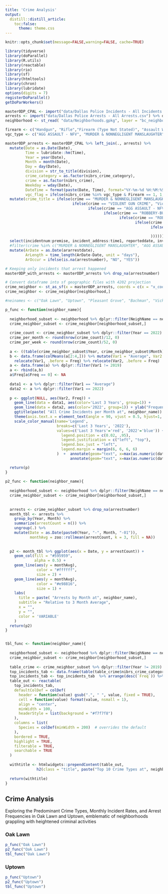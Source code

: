 ```yaml
---
title: 'Crime Analysis'
output:
  distill::distill_article:
    toc:false:
      theme: theme.css
---
```


```r
knitr::opts_chunk$set(message=FALSE,warning=FALSE, cache=TRUE)
```

```r
library(tidyverse)
library(doParallel)
library(R.utils)
library(reactable)
library(rio)
library(sf)
library(htmltools)
library(chron)
library(lubridate)
options(digits = 7)
registerDoParallel()
getDoParWorkers()
```


```r
masterODP_CPAL <- import("data/Dallas Police Incidents - All Incidents Since Aug 2019.csv") 
arrests <- import("data/Dallas Police Arrests - All Arrests.csv") %>% dplyr::select(incidentnum, arrestnumber, ararrestdate, ararresttime, arpremises)
neighborhood <- st_read( "data/Neighborhoods.gpkg", layer = "bc_neighborhoods") %>% st_transform(crs = 2276)

firearm <- c("Handgun", "Rifle","Firearm (Type Not Stated)", "Assault Weapon", "Unknown Type Gun", "Other/Unknown Gun", "Shotgun", "Other Gun", "Other Firearm")
vgc_type <- c("AGG ASSAULT - NFV", "MURDER & NONNEGLIGENT MANSLAUGHTER", "NEGLIGENT MANSLAUGHTER")

masterODP_arrests <- masterODP_CPAL %>% left_join(., arrests) %>%
  mutate(Date = as.Date(Date),
         Time = lubridate::hm(Time),
         Year = year(Date),
         Month = month(Date),
         Day = day(Date),
         division = str_to_title(division),
         crime_category = as.factor(nibrs_crime_category),
         crime = as.factor(nibrs_crime),
         Weekday = wday(Date),
         DateTime = format(paste(Date, Time), format="%Y-%m-%d %H:%M:%S"),
         vgc_flag = ifelse(nibrs_crime %in% vgc_type & Firearm == 1, 1, 0)) %>%
  mutate(crime_title = ifelse(crime == "MURDER & NONNEGLIGENT MANSLAUGHTER", "Murder & Nonnegligent Manslaughter",
                              ifelse(crime == "VIOLENT GUN CRIME", "Violent Gun Crime",
                                     ifelse(crime == "AGG ASSAULT - NFV", "Aggravated Assault (NFV)",
                                            ifelse(crime == "ROBBERY-BUSINESS", "Robbery (Business)",
                                                   ifelse(crime == "ROBBERY-INDIVIDUAL", "Robbery (Individual)",
                                                          ifelse(crime == "BURGLARY-RESIDENCE", "Burglary (Residence)",
                                                                 ifelse(crime == "BURGLARY-BUSINESS", "Burglary (Business)",
                                                                        "ERROR"
                                                                 ))))))))  %>%
  select(incidentnum:premise, incident_address:time1, reporteddate, involvement:ro1name, status, mo, offensecode:nibrs_type, zip_code:geocoded_column.longitude, taag:compsex, weaponused, tot_victims:crime_title) %>%
  #filter(crime %in% c("MURDER & NONNEGLIGENT MANSLAUGHTER", "AGG ASSAULT - NFV", "ROBBERY-BUSINESS", "ROBBERY-INDIVIDUAL", "BURGLARY-RESIDENCE", "BURGLARY-BUSINESS")) %>%
  mutate(ArDate = as.Date(ararrestdate),
         ArLength = time_length(ArDate-Date, unit = "days"),
         ArOccur = ifelse(is.na(arrestnumber), "NO", "YES"))

# Keeping only incidents that arrest happened
masterODP_with_arrests <- masterODP_arrests %>% drop_na(arrestnumber)

# Convert dataframe into sf geographic files with 4202 projection
crime_neighbor <- st_as_sf(x = masterODP_arrests, coords = c(x = "x_coordinate", y = "y_coordinate"), crs = 2276)
crime_neighbor <- crime_neighbor[neighborhood,]

#neinames <- c("Oak Lawn", "Uptown", "Pleasant Grove", "Bachman", "Vickery Meadow(s)")

p_func <- function(neighbor_name){
  
  neighborhood_subset <- neighborhood %>% dplyr::filter(NeighName == neighbor_name)
  crime_neighbor_subset <- crime_neighbor[neighborhood_subset,]
  
  crime_count <- crime_neighbor_subset %>% dplyr::filter(Year == 2022)
  crime_per_month <- round(nrow(crime_count)/12, 0)
  crime_per_week <- round(nrow(crime_count)/52, 0)
  
  a <- ((table(crime_neighbor_subset$Year, crime_neighbor_subset$Month)))
  b <- data.frame(colMeans(a[2:4,])) %>% mutate(Var1 = "Average", Var2 = c(1:12)) %>% rename(Freq = colMeans.a.2.4.... ) %>% 
    relocate(Var1, .before = Freq) %>% relocate(Var2, .before = Freq)
  a <- data.frame(a) %>% dplyr::filter(Var1 != 2019)
  a <- rbind(a,b)
  a$Freq[a$Freq == 0] <- NA
  
  data1 <- a %>% dplyr::filter(Var1 == "Average")
  data2 <- a %>% dplyr::filter(Var1 == 2022)
  
  p <- ggplot(NULL, aes(Var2, Freq)) + 
    geom_line(data = data1, aes(color='Last 3 Years', group=1)) +
    geom_line(data = data2, aes(color='2022', group=1)) + ylab("Frequency") + xlab("Month") + 
    ggtitle(paste( "All Crime Incidents per Month at", neighbor_name)) + 
    theme(axis.text.x = element_text(angle = 90, vjust = 0.5, hjust=1, size = 9)) +
    scale_color_manual(name='Legend',
                       breaks=c('Last 3 Years', '2022'),
                       values=c('Last 3 Years'='red', '2022'='blue')) + theme(
                         legend.position = c(0.02, .95),
                         legend.justification = c("left", "top"),
                         legend.box.just = "left",
                         legend.margin = margin(6, 6, 6, 6)
                       )  +  annotate(geom="text", x=max(as.numeric(data2$Var2)), y=max(as.numeric(data2$Freq), na.rm = T) +4, label=paste(crime_per_month, "Crime Per Month in 2022"),color="red", size = 3, hjust=1) + 
                             annotate(geom="text", x=max(as.numeric(data2$Var2)), y=max(as.numeric(data2$Freq), na.rm = T) +16, label=paste(crime_per_week, "Crime Per Week in 2022"),color="red", size = 3, hjust=1)

  return(p)
}
  
p2_func <- function(neighbor_name){
  
  neighborhood_subset <- neighborhood %>% dplyr::filter(NeighName == neighbor_name)
  crime_neighbor_subset <- crime_neighbor[neighborhood_subset,]
  
  
  arrests <- crime_neighbor_subset %>% drop_na(arrestnumber)
  month_tbl <- arrests %>%
    group_by(Year, Month) %>%
    summarize(arrestCount = n()) %>%
    ungroup(.) %>%
    mutate(Date = as.Date(paste0(Year, "-", Month, "-01")),
           monthAvg = zoo::rollmean(arrestCount, k = 3, fill = NA))
  
  
  p2 <- month_tbl %>% ggplot(aes(x = Date, y = arrestCount)) +
    geom_col(fill = "#595959",
             alpha = 0.5) +
    geom_line(aes(y = monthAvg),
              color = "#ffffff",
              size = 2) +
    geom_line(aes(y = monthAvg),
              color = "#e98816",
              size = 1) +
    labs(
      title = paste( "Arrests by Month at", neighbor_name),
      subtitle = "Relative to 3 Month Average",
      x = "",
      y = "",
      color = 'VARIABLE'
    )
  return(p2)
}


tbl_func <- function(neighbor_name){
  
  neighborhood_subset <- neighborhood %>% dplyr::filter(NeighName == neighbor_name)
  crime_neighbor_subset <- crime_neighbor[neighborhood_subset,]
  
  table_crime <- crime_neighbor_subset %>% dplyr::filter(Year != 2019)
  top_incidents_tab <- data.frame(table(table_crime$nibrs_crime_category))
  top_incidents_tab <- top_incidents_tab  %>% arrange(desc(`Freq`)) %>% slice(1:5) %>% rename(`Crime Type` = Var1, "Frequency" = Freq )
  table_out <- reactable(
    top_incidents_tab,
    defaultColDef = colDef(
      header = function(value) gsub(".", " ", value, fixed = TRUE),
      cell = function(value) format(value, nsmall = 1),
      align = "center",
      minWidth = 100,
      headerStyle = list(background = "#f7f7f8")
    ),
    columns = list(
      Species = colDef(minWidth = 200)  # overrides the default
    ),
    bordered = TRUE,
    highlight = TRUE,
    filterable = TRUE,
    searchable = TRUE
  )
  
  withtitle <- htmlwidgets::prependContent(table_out, 
              h2(class = "title", paste("Top 10 Crime Types at", neighbor_name)))
  
  return(withtitle)
}
```

## Crime Analysis {-}
Exploring the Predominant Crime Types, Monthly Incident Rates, and Arrest Frequencies in Oak Lawn and Uptown, emblematic of neighborhoods grappling with heightened criminal activities

### Oak Lawn

```r
p_func("Oak Lawn")
p2_func("Oak Lawn")
tbl_func("Oak Lawn")
```

### Uptown

```r
p_func("Uptown")
p2_func("Uptown")
tbl_func("Uptown")
```

